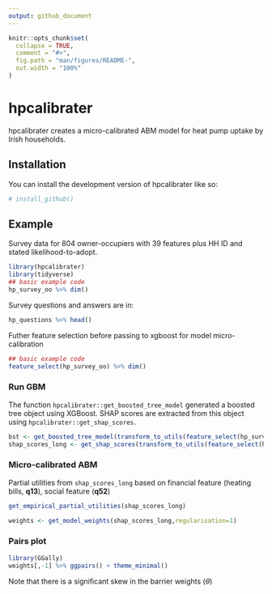 ---
output: github_document
---

<!-- README.md is generated from README.Rmd. Please edit that file -->

```{r, include = FALSE}
knitr::opts_chunk$set(
  collapse = TRUE,
  comment = "#>",
  fig.path = "man/figures/README-",
  out.width = "100%"
)
```

# hpcalibrater

<!-- badges: start -->
<!-- badges: end -->

hpcalibrater creates a micro-calibrated ABM model for heat pump uptake by Irish households.

## Installation

You can install the development version of hpcalibrater like so:

``` r
# install_github()
```

## Example

Survey data for 804 owner-occupiers with 39 features plus HH ID and stated likelihood-to-adopt. 

```{r example, message=FALSE}
library(hpcalibrater)
library(tidyverse)
## basic example code
hp_survey_oo %>% dim()
```

Survey questions and answers are in:
```{r qanda,message=FALSE}
hp_questions %>% head()
```


Futher feature selection before passing to xgboost for model micro-calibration
```{r help}
## basic example code
feature_select(hp_survey_oo) %>% dim()
```

### Run GBM

The function `hpcalibrater::get_boosted_tree_model` generated a boosted tree object using XGBoost. SHAP scores are extracted from this object using `hpcalibrater::get_shap_scores`.

```{r bst, results='hide', message=FALSE}
bst <- get_boosted_tree_model(transform_to_utils(feature_select(hp_survey_oo,recode_bills=T,n_bill=5),epsilon=0.7))
shap_scores_long <- get_shap_scores(transform_to_utils(feature_select(hp_survey_oo,recode_bills=T,n_bill=5),epsilon=0.7),bst)

```

### Micro-calibrated ABM

Partial utilities from `shap_scores_long` based on financial feature (heating bills, **q13**), social feature (**q52**)

```{r mode_utils}
get_empirical_partial_utilities(shap_scores_long)
```

```{r model_weights}
weights <- get_model_weights(shap_scores_long,regularisation=1)
```
### Pairs plot
```{r pairs,message=F}
library(GGally)
weights[,-1] %>% ggpairs() + theme_minimal()
```
Note that there is a significant skew in the barrier weights ($\theta$)

